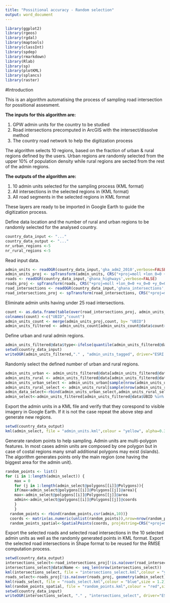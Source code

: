 ```yaml
---
title: "Possitional accuracy - Random selection"
output: word_document
---
```


```r
library(ggplot2)
library(rgeos)
library(rgdal)
library(maptools)
library(classInt)
library(spdep)
library(rmarkdown)
library(Rlab)
library(sp)
library(plotKML)
library(splancs)
library(raster)
```

#Introduction

This is an algorithm automatising the process of sampling road intersection for possitional assesment.

**The inputs for this algorithm are:**

1. GPW admin units for the country to be studied    
2. Road intersections precomputed in ArcGIS with the intersect/dissolve method  
3. The country road network to help the digitization process  

The algorithm selects 10 regions, based on the fraction of urban & rural regions defined by the users. Urban regions are randomly selected from the upper 10% of population density while rural regions are sected from the rest of the admin regions.    

**The outputs of the algorithm are:**

1. 10 admin units selected for the sampling process (KML format)  
2. All intersections in the selected regions in (KML format)  
3. All road segments in the selected regions in KML format  

These layers are ready to be imported in Google Earth to guide the digitization process.

Define data location and the number of rural and urban regions to be randomly selected for the analysed country.

```r
country_data_input <- "..."
country_data_output <- "..."
nr_urban_regions <-5
nr_rural_regions <-5
```

Read input data.

```r
admin_units <- readOGR(country_data_input,'gha_adm2_2010',verbose=FALSE)
admin_units_proj <- spTransform(admin_units, CRS("+proj=moll +lon_0=0 +x_0=0 +y_0=0 +ellps=WGS84 +units=m +no_defs"))
roads <- readOGR(country_data_input,'ghana_highways',verbose=FALSE)
roads_proj <- spTransform(roads, CRS("+proj=moll +lon_0=0 +x_0=0 +y_0=0 +ellps=WGS84 +units=m +no_defs"))
road_intersections <- readOGR(country_data_input,'ghana_intersections',verbose=FALSE)
road_intersections_proj <- spTransform(road_intersections, CRS("+proj=moll +lon_0=0 +x_0=0 +y_0=0 +ellps=WGS84 +units=m +no_defs"))
```

Eliminate admin units having under 25 road intersections.

```r
count <- as.data.frame(table(over(road_intersections_proj, admin_units_proj[,"UBID"])))
colnames(count) <-c("UBID","count")
admin_units_count <- merge(admin_units_proj,count, by= "UBID")
admin_units_filtered <- admin_units_count[admin_units_count@data$count>=25,]
```

Define urban and rural admin regions.

```r
admin_units_filtered@data$type<-ifelse(quantile(admin_units_filtered@data$E_ATOTP_16,.90) <= admin_units_filtered@data$E_ATOTP_16, "urban", "rural")
setwd(country_data_input)
writeOGR(admin_units_filtered,"." , "admin_units_tagged", driver="ESRI Shapefile",verbose=FALSE)
```

Randomly select the defined number of urban and rural regions.

```r
admin_units_urban <- admin_units_filtered@data[admin_units_filtered@data$type=="urban",]
admin_units_rural <- admin_units_filtered@data[admin_units_filtered@data$type=="rural",]
admin_units_urban_select <- admin_units_urban[sample(nrow(admin_units_urban),nr_urban_regions),]
admin_units_rural_select <- admin_units_rural[sample(nrow(admin_units_rural),nr_rural_regions),]
admin_data_select<-rbind(admin_units_urban_select,admin_units_rural_select)
admin_select<-admin_units_filtered[admin_units_filtered@data$UBID %in% admin_data_select$UBID,]
```

Export the admin units in a KML file and verify that they corespond to visible imagery in Google Earth.
If it is not the case repeat the above step and generate new regions.

```r
setwd(country_data_output)
kml(admin_select, file = "admin_units.kml",colour = "yellow", alpha=0.30)
```

Generate random points to help sampling. Admin units are multi-polygon features. In most cases admin units are composed by one polygon but in case of costal regions many small additional polygons may exist (islands). The algorithm generates points only the main region (one having the biggest area for the admin unit).  

```r
random_points <- list()
for (i in 1:length(admin_select)) {
    max = 0
    for (j in 1:length(admin_select@polygons[[i]]@Polygons)){
    if(max<admin_select@polygons[[i]]@Polygons[[j]]@area){
    max<-admin_select@polygons[[i]]@Polygons[[j]]@area
    admin<-admin_select@polygons[[i]]@Polygons[[j]]@coords
    }
    }
  random_points <- rbind(random_points,csr(admin,10))}
  coords <- matrix(as.numeric(unlist(random_points)),nrow=nrow(random_points))
  random_points_spatial<-SpatialPoints(coords, proj4string=CRS("+proj=moll +lon_0=0 +x_0=0 +y_0=0 +ellps=WGS84 +units=m +no_defs"))
```

Export the selected roads and selected road intersections in the 10 selected admin units as well as the randomly generated points in KML format.
Export the selected road intersections in Shape format to be reused for the RMSE computation process. 

```r
setwd(country_data_output)
intersections_select<-road_intersections_proj[!is.na(over(road_intersections_proj, geometry(admin_select))),]
intersections_select@data$Name <- seq_len(nrow(intersections_select))
kml(intersections_select, file = "intersections_select.kml",colour = "yellow", points_names = intersections_select@data$Name,size = 1.2)
roads_select<-roads_proj[!is.na(over(roads_proj, geometry(admin_select))),]
kml(roads_select, file = "roads_select.kml",colour = "blue",size = 1.2)
kml(random_points_spatial, file = "random_points.kml",colour = "red",size = 1.2)
setwd(country_data_input)
writeOGR(intersections_select, "." , "intersections_select", driver="ESRI Shapefile",verbose=FALSE)
```
